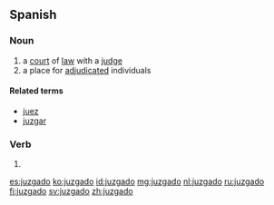 ==Spanish==

===Noun===
{{es-noun|m}}

# a [[court]] of [[law]] with a [[judge]]
# a place for [[adjudicated]] individuals

====Related terms====
* [[juez]]
* [[juzgar]]

===Verb===
{{es-past participle|juzgad|juzgar}}

# {{es-verb form of|ending=ar|mood=participle|juzgar}}

[[es:juzgado]]
[[ko:juzgado]]
[[id:juzgado]]
[[mg:juzgado]]
[[nl:juzgado]]
[[ru:juzgado]]
[[fi:juzgado]]
[[sv:juzgado]]
[[zh:juzgado]]